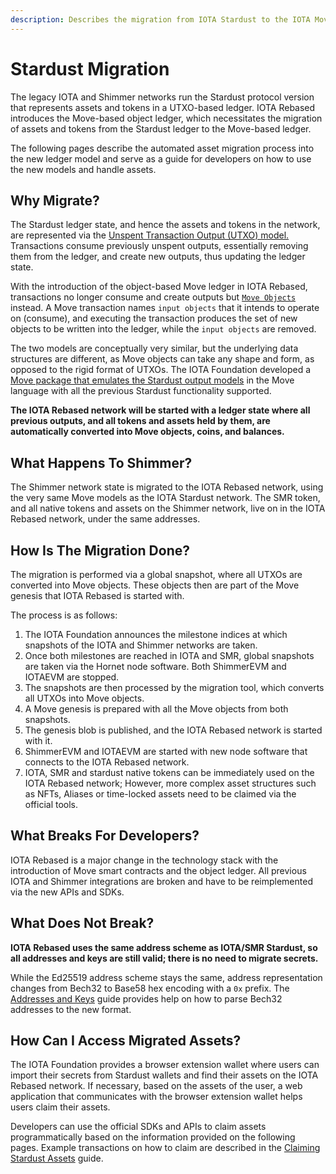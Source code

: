 ```yaml
---
description: Describes the migration from IOTA Stardust to the IOTA Move-based ledger.
---
```

# Stardust Migration

The legacy IOTA and Shimmer networks run the Stardust protocol version that represents assets and tokens in a UTXO-based ledger.
IOTA Rebased introduces the Move-based object ledger, which necessitates the migration of assets and tokens from the Stardust
ledger to the Move-based ledger.

The following pages describe the automated asset migration process into the new ledger model and serve as a guide for
developers on how to use the new models and handle assets.

## Why Migrate?

The Stardust ledger state, and hence the assets and tokens in the network, are represented via the [Unspent Transaction Output (UTXO) model.](https://github.com/iotaledger/tips/blob/main/tips/TIP-0020/tip-0020.md#utxo)
Transactions consume previously unspent outputs, essentially removing them from the ledger, and create new outputs, thus updating the ledger state.

With the introduction of the object-based Move ledger in IOTA Rebased, transactions no longer consume and create outputs
but [`Move Objects`](../iota-101/objects/object-model.mdx) instead.
A Move transaction names `input objects` that it intends to operate on (consume),
and executing the transaction produces the set of new objects to be written into the ledger, while the `input objects` are removed.

The two models are conceptually very similar, but the underlying data structures are different, as Move objects can
take any shape and form, as opposed to the rigid format of UTXOs. The IOTA Foundation developed a [Move package that emulates the Stardust output models](../../references/framework/stardust/) in the Move language with all the previous Stardust functionality supported.

**The IOTA Rebased network will be started with a ledger state where all previous outputs, and all tokens and assets held
by them, are automatically converted into Move objects, coins, and balances.**

## What Happens To Shimmer?

The Shimmer network state is migrated to the IOTA Rebased network, using the very same Move models as the IOTA Stardust network.
The SMR token, and all native tokens and assets on the Shimmer network, live on in the IOTA Rebased network, under the same
addresses.

## How Is The Migration Done?

The migration is performed via a global snapshot, where all UTXOs are converted into Move objects. These objects then
are part of the Move genesis that IOTA Rebased is started with.

The process is as follows:
1. The IOTA Foundation announces the milestone indices at which snapshots of the IOTA and Shimmer networks are taken.
2. Once both milestones are reached in IOTA and SMR, global snapshots are taken via the Hornet node software. Both ShimmerEVM and IOTAEVM are stopped.
3. The snapshots are then processed by the migration tool, which converts all UTXOs into Move objects.
4. A Move genesis is prepared with all the Move objects from both snapshots.
5. The genesis blob is published, and the IOTA Rebased network is started with it.
6. ShimmerEVM and IOTAEVM are started with new node software that connects to the IOTA Rebased network.
7. IOTA, SMR and stardust native tokens can be immediately used on the IOTA Rebased network; However, more complex asset
   structures such as NFTs, Aliases or time-locked assets need to be claimed via the official tools.

## What Breaks For Developers?

IOTA Rebased is a major change in the technology stack with the introduction of Move smart contracts and the object ledger.
All previous IOTA and Shimmer integrations are broken and have to be reimplemented via the new APIs and SDKs.

## What Does Not Break?

**IOTA Rebased uses the same address scheme as IOTA/SMR Stardust, so all addresses and keys are still valid; there is no
need to migrate secrets.**

While the Ed25519 address scheme stays the same, address representation changes from Bech32 to Base58 hex encoding with
a `0x` prefix. The [Addresses and Keys](./addresses.mdx) guide provides help on how to parse Bech32 addresses to the new format.

## How Can I Access Migrated Assets?

The IOTA Foundation provides a browser extension wallet where users can import their secrets from Stardust wallets and
find their assets on the IOTA Rebased network.
If necessary, based on the assets of the user, a web application that communicates with the browser extension wallet helps users claim their assets.

Developers can use the official SDKs and APIs to claim assets programmatically based on the information provided on the 
following pages. Example transactions on how to claim are described in the [Claiming Stardust Assets](./claiming.mdx) guide.

[//]: # (## What Tools Can I Use?)

[//]: # (## Highlights &#40;Main Differences&#41;)
